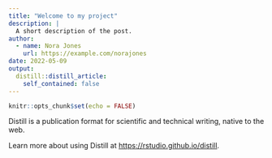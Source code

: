 ```yaml
---
title: "Welcome to my project"
description: |
  A short description of the post.
author:
  - name: Nora Jones
    url: https://example.com/norajones
date: 2022-05-09
output:
  distill::distill_article:
    self_contained: false
---
```



```r
knitr::opts_chunk$set(echo = FALSE)
```

Distill is a publication format for scientific and technical writing, native to the web.

Learn more about using Distill at <https://rstudio.github.io/distill>.


